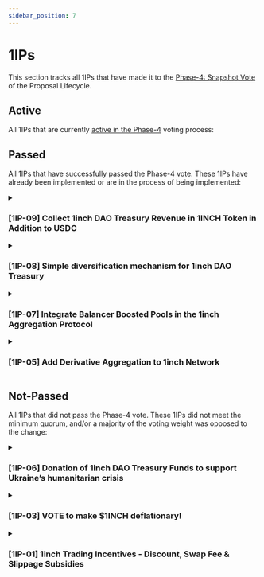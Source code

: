 ```yaml
---
sidebar_position: 7
---
```


# 1IPs

This section tracks all 1IPs that have made it to the [Phase-4: Snapshot Vote](https://docs.1inch.io/docs/governance/proposal-lifecycle#phase-4-snapshot-vote) of the Proposal Lifecycle.

## Active

All 1IPs that are currently [active in the Phase-4](https://snapshot.org/#/1inch.eth) voting process:

## Passed

All 1IPs that have successfully passed the Phase-4 vote. These 1IPs have already been implemented or are in the process of being implemented:

<details>
<summary>

### [1IP-09] Collect 1inch DAO Treasury Revenue in 1INCH Token in Addition to USDC

</summary>
<div>

<u>

- **[Phase-3: Temperature Check](https://gov.1inch.io/t/1ip-09-collect-1inch-dao-treasury-revenue-in-1inch-token-in-addition-to-usdc/3292)**

- **[Phase-4: Snapshot Vote](https://snapshot.org/#/1inch.eth/proposal/0xf232c7f50925954d32f2def1d64d31905346dd96a0fc8bcb6f029d29d0e6208e)**

</u>

</div>

<details>
<summary>

**Full Proposal Description**

</summary>

<div><div class="sc-gFCZzz gYcqAq"><h2>Simple Summary</h2>
<p>This proposal seeks to modify the 1inch Network DAO Treasury’s revenue collection strategy by enacting the following changes:</p>
<ul>
<li>Switch from buying USDC with Swap Surplus revenue to buying 1INCH when the price is lower than $1.30.</li>
<li>Switch from buying 1INCH with Swap Surplus revenue to buying USDC the price of 1INCH is greater than or equal to $1.70.</li>
</ul>
<h2>Abstract</h2>
<p>Currently, the Swap Surplus <a href="https://docs.1inch.io/docs/governance/dao-treasury#revenue-stream" target="_blank">revenue stream</a> is collected in varying tokens and swapped to <a href="https://etherscan.io/token/0xa0b86991c6218b36c1d19d4a2e9eb0ce3606eb48" target="_blank">USDC</a> before it is then sent to the 1inch DAO <a href="https://gnosis-safe.io/app/eth:0x7951c7ef839e26F63DA87a42C9a87986507f1c07/transactions/history" target="_blank">Treasury</a>. Once enacted, this proposal will instead swap these tokens to <a href="https://etherscan.io/token/0x111111111117dc0aa78b770fa6a738034120c302" target="_blank">1INCH</a> as long as the market price of 1INCH is below the $1.30 to $1.70 range (see the Specification section for a detailed explanation). All swaps will be done using the <a href="https://docs.1inch.io/docs/aggregation-protocol/introduction" target="_blank">1inch Aggregation Protocol</a> to ensure the best pricing.</p>
<h2>Motivation</h2>
<p>Benefits to the 1inch Network DAO include:</p>
<ul>
<li>Investing the DAO’s revenue stream into the protocol’s governance token while the governance token is lower than it was previously valued.</li>
<li>Potential upward pressure on the 1INCH token as the DAO Treasury will be a net buyer of cheap 1INCH.</li>
<li>When the token is trading at higher valuations, the Treasury will automatically de-risk by collecting revenue in stable coins.</li>
<li>Holding 1INCH within the 1inch DAO Treasury will allow the Treasury to scale its value with the performance of the token.</li>
</ul>
<h2>Specification</h2>
<p>This proposal serves as a signal from the 1inch Network DAO to 1inch Labs. Once passed, the 1inch Network DAO calls for 1inch Labs to modify the fee collection strategy with the following changes:</p>
<ul>
<li>When the price of 1INCH moves is below $1.30, Swap Surplus revenue shall start to be collected in 1INCH.</li>
<li>When the price of 1INCH moves above $1.70, Swap Surplus revenue shall be collected in USDC.</li>
</ul>
<p>Once the modifications have been made and tested, 1inch Labs shall deploy them. All future modifications to these will need to be done by a 1inch DAO Governance vote.</p>
<h2>Rationale</h2>
<p>This proposal aims to purchase 1INCH with treasury revenue when the price is lower than ~$1.50. $0.20 bands are used on either side of this buying point in order to dampen the impact that market volatility could have.</p>
<p>This price point of 1INCH that triggers the switch can be changed in the future via a governance vote.</p>
<h2>Considerations</h2>
<h3>Market Risk</h3>
<p>The USDC stablecoin composition of the 1inch DAO Treasury puts the Treasury in a very good position during any bearish market cycles — the Treasury constantly grows in dollar value while, in contrast, projects that primarily hold their own token, have had the real value of their Treasury shrink in the last 6 months.</p>
<p>Adding 1INCH to the Treasury composition will increase both the potential risk and potential returns. This proposal dampens the volatility by maintaining a mix of risk-on and risk-off assets.</p>
<h3>Added Complexity</h3>
<p>If enacted, this proposal will add complexity to the Treasury Revenue collection strategy.</p>
</div>
</div>

</details>

</details>

<details>
<summary>

### [1IP-08] Simple diversification mechanism for 1inch DAO Treasury

</summary>
<div>

<u>

- **[Phase-3: Temperature Check](https://gov.1inch.io/t/1ip-08-simple-diversification-mechanism-for-1inch-dao-treasury/3289)**

- **[Phase-4: Snapshot Vote](https://snapshot.org/#/1inch.eth/proposal/0xddcbeb800fb1ba01c4a4963ab25dc702245c97e10e5c6f74a36e1f5e18e2f97a)**

</u>

</div>

<details>
<summary>

**Full Proposal Description**

</summary>

<div><div class="sc-gFCZzz gYcqAq"><h2>Simple Summary</h2>
<p>This proposal seeks to diversify the 1inch Network DAO’s Treasury composition be enacting the following strategy:</p>
<ul>
<li>Do not exchange a whitelisted set of tokens for USDC before sending to the 1inch DAO Treasury.</li>
<li>These whitelisted tokens shall be: ETH, WETH, WBTC, DAI, and USDT.</li>
</ul>
<h2>Abstract</h2>
<p>Currently, all of the Swap Surplus revenue stream is collected in varying tokens and swapped to USDC before being sent to the 1inch DAO Treasury. To start the diversification process of the treasury funds, the protocol can keep some incoming Swap Surplus tokens as collected (not swapping them for USDC).</p>
<p>This proposal aims to whitelist the following tokens for this treasury collection strategy:</p>
<ul>
<li>ETH</li>
<li>WETH</li>
<li>WBTC</li>
<li>DAI</li>
<li>USDT</li>
</ul>
<h2>Motivation</h2>
<p>The 1inch DAO Treasury is 100% composed of USDC. USDC is a fiat-backed stablecoin pegged to USD managed by Circle.</p>
<p>USD experienced record inflation over the last 12 months, and will experience some degree of inflation for perpetuity. As such, the marginal spending power of the 1inch DAO Treasury is weakened unless the DAO deploys the funds in a manner that can outpace inflation.</p>
<p>These assets are viewed as risk-on diversification assets for the treasury:</p>
<ul>
<li>ETH – the native asset of the Ethereum blockchain</li>
<li>WETH – ETH wrapped in an ERC20 wrapper</li>
<li>WBTC – Bitcoin (BTC) is the oldest and largest digital asset. WBTC is Bitcoin wrapped in an ERC20 wrapper</li>
</ul>
<p>Stablecoins also have inherent risks such as smart contract risks and centralization risks. Diversifying the stable coin holdings of the 1inch DAO Treasury aims to hedge against these risks. These assets are viewed as risk-off assets for the treasury:</p>
<ul>
<li>DAI – the decentralized collateral-backed stablecoin issued by the Maker Protocol. DAI is soft-pegged to USD</li>
<li>USDT – the fiat-backed stablecoin pegged to USD and managed by Tether</li>
</ul>
<h2>Specification</h2>
<p>To implement this proposal, GovernanceLeftoverExchanger should transfer ETH, WETH, WBTC, DAI and USDT directly to the treasury the same way it transfers USDC. All other tokens should still be converted to USDC as they are now.</p>
<h2>Rationale</h2>
<p>The crypto market cap took a decline in recent months. With token valuations depressed, it may be a good time to start accumulating non-stable tokens to grow the treasury.</p>
<p>Since exchange transactions cost some Ether to pay for the gas fees, eliminating the swapping step for these whitelisted tokens will increase the capital efficiency of this operation. It is also for this reason that large stable coins such as DAI and USDT, should be sent directly to the treasury.</p>
<h2>Considerations</h2>
<p>The current stablecoin composition of the 1inch DAO Treasury ensures that the Treasury is insulated from bearish market cycles. However, this also means the treasury’s funds have no way to keep pace with the rise in inflation. Adding ETH, WETH and WBTC increase both the risk and the potential rewards.</p>
<p>This proposal does not call for any actions to be taken with the funds currently held by the 1inch DAO Treasury.</p>
</div>
</div>

</details>

</details>

<details>
<summary>

### [1IP-07] Integrate Balancer Boosted Pools in the 1inch Aggregation Protocol

</summary>
<div>

<u>

- **[Phase-3: Temperature Check](https://gov.1inch.io/t/1inch-balancer-boosted-pools/3012)**

- **[Phase-4: Snapshot Vote](https://snapshot.org/#/1inch.eth/proposal/0x6358c27cd2d5a95e58095e5cc3b1b9a85d2c9af2a363b259431b53718b26dbb6)**

</u>

</div>

<details>
<summary>

**Full Proposal Description**

</summary>

<div>
  <div class="sc-eYmodA kEKCYt"><h2>Simple Summary</h2>
<p>This proposal calls for the integration of <a href="https://docs.balancer.fi/products/balancer-pools/boosted-pools" target="_blank">Balancer Boosted Pools</a> into the 1inch Aggregation Protocol.</p>
<h2>Abstract</h2>
<p>This proposal aims to grow the kinds of liquidity sources compatible with the 1inch Aggregation Protocol by integrating Balancer Boosted Pools. To fund this development, a BAL grant from Balancer DAO and Balancer DAO will be awarded to 1inch Labs upon the successful completion of the integration. Specifically, the following</p>
<ol>
<li>1inch Labs shall integrate the Balancer Boosted Pools into the 1inch smart contracts, the 1inch dApp, and the 1inch API.</li>
<li>The integration shall be live on the Ethereum main-net no later than 3 weeks after this proposal passes the Phase-4 snapshot vote.</li>
<li>If both conditions 1 and 2 are met, Balancer DAO and Balancer DAO will transfer 20k BAL or the equivalent in stablecoins (as determined by Balancer DAO) to 1inch Labs.</li>
</ol>
<h2>Motivation</h2>
<p>Balancer Boosted Pools are a new pool type that have been gaining traction from many DeFi protocols. These pools were previously discussed with the 1inch community on the <a href="https://gov.1inch.io/t/1inch-balancer-boosted-pools/3012" target="_blank">1inch Governance Forum</a> as well as the <a href="https://youtu.be/OQF0wqgQXDg" target="_blank">1inch Network DAO Community Call #02</a>.</p>
<p>Given that this is a new pool type and requires effort from 1inch Labs, Balancer seeks to fund this integration via a payment of 20,000 BAL to 1inch Labs.</p>
<h2>Specification</h2>
<p>At a high level, integration of Balancer Boosted Pools would require support for Balancer’s BatchSwap function, the routing of trades through multiple Balancer pools including linear pools nested in the boosted pool and the math in the linear pools. This proposal hopes that the support for Boosted Pools is general and can later be expanded to new future Boosted Pools. The integration of Balancer’s BatchSwap function within the 1inch Network will also be able to be used for pools other than Boosted Pools which would benefit both the 1inch Network and Balancer as it would allow for cheaper execution of trades from the wider Balancer pool types. In the near future we expect to see meta pools created with the BPT of Boosted Pools, an example would be a bbaUSD/WETH pool. Routing trades through such pools would include one or more extra hop through Balancer’s BatchSwap function.</p>
<p>We expect that there will be many new Boosted Pools across all networks in near future, namely poos in collaboration with Ampleforth and Olympus although, below is a non-exhaustive list of currently live Boosted Pools on Ethereum L1:</p>
<ol>
<li>bbaUSD, containing 300mm of DAI/USDC/USDT TVL</li>
<li>bbfUSD, <a href="https://tribe.fei.money/t/fip-90-fuse-boosted-usd-balancer-pool-bb-f-usd/4023" target="_blank">expected</a> to contain at least 50mm of FEI/LUSD/DAI</li>
</ol>
<p>This is contingent on the same proposal passing through the BalancerDAO.</p>
<p>Upon satisfactory integration <sup><em>Note1</em></sup>, 20,000 BAL shall be sent to 1inch Labs ETH address:</p>
<p>0x2DF104682A61241C79eBB3ce3b2C293578bF6A9D.</p>
<p><em>Note 1</em>: Satisfactory integration is defined as the 1inch Aggregation Protocol accurately forwarding trades through the bbaUSD and the bbfUSD pools, on Ethereum main-net, when those pools offer the optimal pricing for the end-user.</p>
<h2>Rationale</h2>
<p>Support for the mentioned pools will unlock $350mm of efficient TVL for the 1inch Aggregation Protocol and allow it to have access to cheap liquidity for trade routing at the moment of integration and much more TVL in the future as Boosted Pool continue their adoption. Additionally, Boosted Pools have been adapted by BeethovenX, Balancer’s Friendly Fork on Fantom and, integrating them would provide a good source for volume to 1inch on Fantom as well.</p>
<p>Balancer Boosted Pools are in much demand from other DeFi protocols due to their innovation in capital efficiency thus, it is expected to see many more Balancer Boosted Pools with high TVL in collaboration with other DAOs, some of which were mentioned in the discussion on the forum. Supporting Boosted Pools will position the 1inch aggregator to be able to rapidly integrate any new Boosted Pools launched.</p>
<p>This BAL grant would be used by 1inch Labs to fund the development of this integration.</p>
<h2>Considerations</h2>
<p>The technical specifics of this integration will be defined by 1inch Labs. Like all new modules they have launched, a complete internal security review and audit should be performed before this change is implemented on main-net.</p>
<p>Because Balancer DAO is directly funding this integration, other upgrades to the 1inch Network can be made in parallel.</p>
</div>
</div>

</details>

</details>

<details>
<summary>


### [1IP-05] Add Derivative Aggregation to 1inch Network

</summary>
<div>

<u>

- **[Phase-3: Temperature Check](https://gov.1inch.io/t/1ip-05-add-derivative-aggregation-to-1inch-network/2828)**

- **[Phase-4: Snapshot Vote](https://snapshot.org/#/1inch.eth/proposal/0x5f0d629bc534471f9ec7b0d91e86be8eb4c1a3df4e19167976d7985589f90a39)**

</u>

</div>

<details>
<summary>

**Full Proposal Description**

</summary>

<div>
  <h2>Simple Summary</h2>
  <p>
    This proposal seeks to add derivative aggregation to the 1inch Protocol.
    Specifically, it calls for the following additions:
  </p>
  <ul>
    <li>Aggregation protocol is expanded to include derivatives</li>
    <li>
      Add derivative aggregation to the 1inch smart contracts, 1inch dApp, and
      1inch API
    </li>
    <li>
      The first derivative supported will be Opium’s TURBO products (call
      options)
    </li>
  </ul>
  <h2>Abstract</h2>
  <p>
    This proposal aims to signal to the 1inch Foundation that the DAO wants to
    add derivative aggregation to the 1inch Protocol – specifically, the 1inch
    smart contracts, the 1inch dApp, and the 1inch API. Adding derivative
    aggregation to the protocol will require technical effort from 1inch Labs,
    and will require the support of 1inch Foundation.
  </p>
  <h2>Motivation</h2>
  <p>
    1inch is currently the leading decentralized exchange aggregator and has
    made a reputation of providing the best prices on token swaps. With the rise
    of derivatives in the DeFi space, there is a new product niche that 1inch is
    perfectly positioned to capitalize on:{" "}
    <strong>the aggregation of derivative products.</strong>
  </p>
  <p>
    By implementing this proposal, 1inch will solve the problem of fractured
    derivative liquidity (just like it previously solved fractured token
    liquidity).
  </p>
  <h2>Specification</h2>
  <p>
    This proposal serves as a signal from the 1inch Network DAO to the 1inch
    Foundation and 1inch Labs. Once passed, the 1inch Network DAO calls for the
    1inch Foundation to allot resources to add derivative aggregation to the
    1inch Protocol and dApp, and for 1inch Labs to add derivative aggregation to
    the 1inch smart contracts and 1inch API.
  </p>
  <p>Opium’s TURBO product is a short-dated call option:</p>
  <ul>
    <li>
      Community / users can “write” covered calls by pooling their tokens in
      order to earn yield (collect call option premiums)
    </li>
    <li>
      Takers (professional market makers) can buy the call options in order to
      gain leveraged exposure to the underlying asset
    </li>
  </ul>
  <p>
    Adding Opium’s TURBO options to the aggregation UI will require coordination
    with the Opium community to ensure a smooth integration.
  </p>
  <h2>Rationale</h2>
  <p>The architecture of the aggregation protocol has not yet been defined.</p>
  <p>
    Opium’s TURBO product was chosen as the first derivative supported because
    the Opium community was offering to help with this integration via
    documentation and SDKs.
  </p>
  <h2>Considerations</h2>
  <p>
    The specifics of launching an aggregation protocol will not be defined until
    the 1inch Foundation supports the proposal. Like all new modules they have
    launched, a complete security review and audit should be performed before
    this change is implemented on mainnet.
  </p>
  <p>
    Since all work described in this proposal will be organized by the 1inch
    Foundation, this will not cost any treasury funds.
  </p>
</div>

</details>

</details>

## Not-Passed

All 1IPs that did not pass the Phase-4 vote. These 1IPs did not meet the minimum quorum, and/or a majority of the voting weight was opposed to the change:

<details>
<summary>

### [1IP-06] Donation of 1inch DAO Treasury Funds to support Ukraine’s humanitarian crisis

</summary>
<div>

<u>

- **[Phase-3: Temperature Check](https://gov.1inch.io/t/1ip-06-donation-of-1inch-dao-treasury-funds-to-support-ukraine-s-humanitarian-crisis/2966)**

- **[Phase-4: Snapshot Vote](https://snapshot.org/#/1inch.eth/proposal/0xf4f712189924944dfd1cb438dc3235f4f4d5493f8c9db4df2e64c4d421c1f2d0)**

</u>

</div>

</details>

<details>
<summary>

### [1IP-03] VOTE to make $1INCH deflationary!

</summary>
<div>
<u>

- **[Phase-3: Temperature Check](https://gov.1inch.io/t/1ip-3-formalization-vote-to-make-1inch-deflationary/2103)**

- **[Phase-4: Snapshot Vote](https://snapshot.org/#/1inch.eth/proposal/QmU5rSEMyb9qpPqWUoaJBoTiH6XjBknnojUsXirFxeRjHr)**

</u>
</div>
</details>

<details>
<summary>

### [1IP-01] 1inch Trading Incentives - Discount, Swap Fee & Slippage Subsidies

</summary>
<div>
<u>

- **[Phase-3: Temperature Check](https://gov.1inch.io/t/1ip-1-1inch-trading-incentives-v1-0/2004)**

- **[Phase-4: Snapshot Vote](https://snapshot.org/#/1inch.eth/proposal/QmTwFAbf6PPKt11tBVXwiDMk2QY4hP41Mi4hfJzNqE9GYL)**

</u>
</div>
</details>
